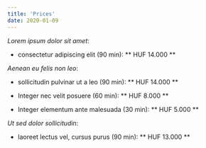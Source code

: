 ```yaml
---
title: 'Prices'
date: 2020-01-09
---
```


_Lorem ipsum dolor sit amet_:

* consectetur adipiscing elit (90 min): ** HUF 14.000 **

_Aenean eu felis non leo_:

* sollicitudin pulvinar ut a leo (90 min): ** HUF 14.000 **

* Integer nec velit posuere (60 min): ** HUF 8.000 **

* Integer elementum ante malesuada (30 min): ** HUF 5.000 **


_Ut sed dolor sollicitudin_:

* laoreet lectus vel, cursus purus (90 min): ** HUF 13.000 **